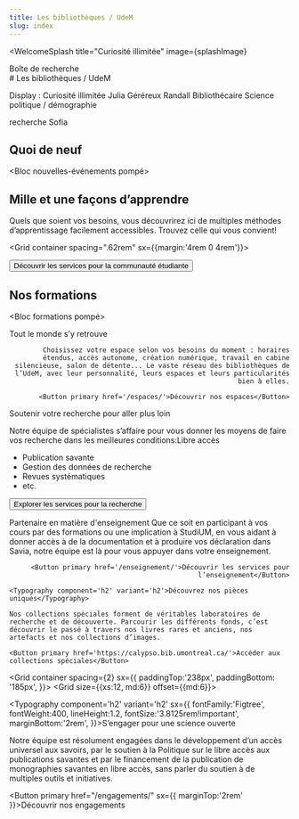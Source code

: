```yaml
---
title: Les bibliothèques / UdeM
slug: index
---
```




<WelcomeSplash
      title="Curiosité illimitée"
  image={splashImage}
>
  <div style={{background: '#00000066', padding: '2.875rem 4.125rem 2.875rem 4rem', height: '9.5625rem', display: 'flex', alignItems: 'center', gap: '1rem'}}> 
   Boîte de recherche
  </div>
</WelcomeSplash>

<Section> 
  # Les bibliothèques / UdeM

  Display : Curiosité illimitée Julia Géréreux Randall Bibliothécaire Science politique / démographie

</Section>

<Section>recherche Sofia</Section>

<Section bg='bleu100'>

  ## Quoi de neuf

  <Bloc nouvelles-événements pompé>
  </Bloc>

</Section>

<Section bg='bleu200'>

  ## Mille et une façons d’apprendre

  Quels que soient vos besoins, vous découvrirez ici de multiples méthodes d’apprentissage facilement accessibles. Trouvez celle qui vous convient!

  <Grid container spacing=".62rem" sx={{margin:'4rem 0 4rem'}}>
    <Grid>
      <CardWithIcon
        title="Ressources et conseils préparés par nos spécialistes"
        Icon={BookmarkSimple}
        moreText="Voir la boîte à outils"
        href="#"
      />
    </Grid>
    <Grid>
      <CardWithIcon
        title="Capsules vidéos et webinaires"
        Icon={Video}
        moreText="Accéder à YouTube"
        href="https://www.youtube.com/user/BibliothequesUdeM"
      />
    </Grid>
    <Grid>
      <CardWithIcon
        title="Service Accessibilité"
        Icon={PersonSimpleCircle}
        moreText="En savoir plus"
        href="#"
      />
    </Grid>
    <Grid>
      <CardWithIcon
        title="Soutien personnalisé avec nos spécialistes"
        Icon={Users}
        moreText="Prendre rendez-vous"
        href="#"
      />
    </Grid>
  </Grid>

  <Button primary href="#">Découvrir les services pour la communauté étudiante</Button>

</Section>

<Section bg='bleuPrincipal'>

## Nos formations

  <Bloc formations pompé></Bloc>
</Section>

<Section bg='vertFonce'>
  <HeroWithImage Image={imageEspace} align="right">
    <Typography component='h2' variant='h2'>Tout le monde s’y retrouve</Typography>
    
    Choisissez votre espace selon vos besoins du moment : horaires étendus, accès autonome, création numérique, travail en cabine silencieuse, salon de détente... Le vaste réseau des bibliothèques de l’UdeM, avec leur personnalité, leurs espaces et leurs particularités bien à elles.

    <Button primary href='/espaces/'>Découvrir nos espaces</Button>

  </HeroWithImage>
</Section>

<Section bg='bleu100'>

<HeroWithImage Image={imageRecherche}>

<Typography component="h2" variant="h2">
  Soutenir votre recherche pour aller plus loin
</Typography>

Notre équipe de spécialistes s’affaire pour vous donner les moyens de faire vos recherche dans les meilleures conditions:Libre accès

- Publication savante
- Gestion des données de recherche
- Revues systématiques
- etc.

<Button primary href="/recherche/">Explorer les services pour la recherche</Button>

</HeroWithImage>

</Section>

<Section bg='bleuPrincipal'>

<HeroWithImage Image={imageEnseignement} align='right'>

<Typography component="h2" variant="h2">
  Partenaire en matière d'enseignement
</Typography>
Que ce soit en participant à vos cours par des formations ou une implication à StudiUM, en vous aidant à donner accès à de la documentation et à produire vos déclaration dans Savia, notre équipe est là pour vous appuyer dans votre enseignement.

    <Button primary href='/enseignement/'>Découvrir les services pour l’enseignement</Button>

  </HeroWithImage>
  
</Section>

<Section bg='bleu100'>

  <HeroWithImage Image={imageCollections}>

    <Typography component='h2' variant='h2'>Découvrez nos pièces uniques</Typography>

    Nos collections spéciales forment de véritables laboratoires de recherche et de découverte. Parcourir les différents fonds, c’est découvrir le passé à travers nos livres rares et anciens, nos artefacts et nos collections d’images.

    <Button primary href='https://calypso.bib.umontreal.ca/'>Accéder aux collections spéciales</Button>

  </HeroWithImage>
</Section>

<Section image={imageEngagement}>

<Grid container
spacing={2}
sx={{
  paddingTop:'238px',
  paddingBottom: '185px',
}}>
<Grid size={{xs:12, md:6}} offset={{md:6}}>

<Typography component='h2' variant='h2' 
sx={{
  fontFamily:'Figtree',
  fontWeight:400,
  lineHeight:1.2,
  fontSize:'3.8125rem!important',
  marginBottom:'2rem',
}}>S’engager pour une science ouverte</Typography>

Notre équipe est résolument engagées dans le développement d’un accès universel aux savoirs, par le soutien à la Politique sur le libre accès aux publications savantes et par le financement de la publication de monographies savantes en libre accès, sans parler du soutien à de multiples outils et initiatives.

<Button primary href="/engagements/"
sx={{
  marginTop:'2rem'
}}>Découvrir nos engagements</Button>

</Grid>
</Grid>

</Section>
